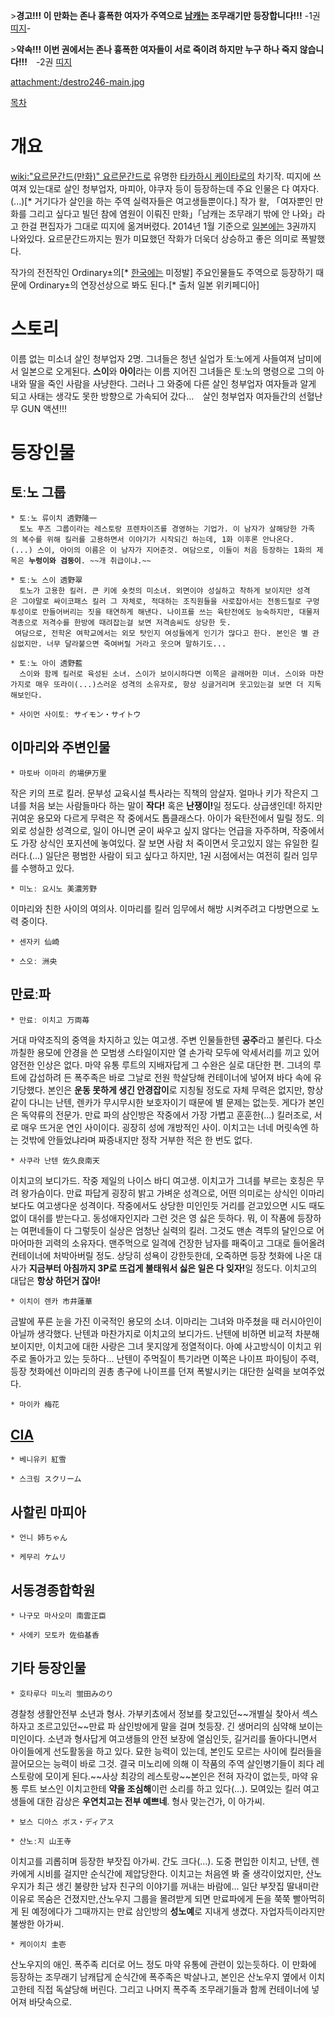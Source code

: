 >'''경고!!! 이 만화는 존나 흉폭한 여자가 주역으로 [[남캐]]는 조무래기만 등장합니다!!!''' -1권 [[띠지]]-

>'''약속!!! 이번 권에서는 존나 흉폭한 여자들이 서로 죽이려 하지만 누구 하나 죽지 않습니다!!!'''　-2권 [[띠지]]

attachment:/destro246-main.jpg

[[목차]]

= 개요 =
[[wiki:"요르문간드(만화)" 요르문간드]]로 유명한 [[타카하시 케이타로]]의 차기작. 띠지에 쓰여져 있는대로 살인 청부업자, 마피아, 야쿠자 등이 등장하는데 주요 인물은 다 여자다.(...)[* 거기다가 살인을 하는 주역 실력자들은 여고생들뿐이다.] 작가 왈, 「여자뿐인 만화를 그리고 싶다고 빌던 참에 염원이 이뤄진 만화」「남캐는 조무래기 밖에 안 나와」라고 한걸 편집자가 그대로 띠지에 옮겨버렸다. 2014년 1월 기준으로 [[일본]]에는 3권까지 나와있다. 요르문간드까지는 뭔가 미묘했던 작화가 더욱더 상승하고 좋은 의미로 폭발했다.

작가의 전전작인 Ordinary±의[* [[한국]]에는 미정발] 주요인물들도 주역으로 등장하기 때문에 Ordinary±의 연장선상으로 봐도 된다.[* 출처 일본 위키페디아]

= 스토리 =
이름 없는 미소녀 살인 청부업자 2명. 그녀들은 청년 실업가 토ː노에게 사들여져 남미에서 일본으로 오게된다. '''스이'''와 '''아이'''라는 이름 지어진 그녀들은 토ː노의 명령으로 그의 아내와 딸을 죽인 사람을 사냥한다. 그러나 그 와중에 다른 살인 청부업자 여자들과 알게 되고 사태는 생각도 못한 방향으로 가속되어 갔다...　살인 청부업자 여자들간의 선혈난무 GUN 액션!!!
= 등장인물 =

== 토ː노 그룹 ==

 * 토ː노 류이치 透野隆一
   토노 푸즈 그룹이라는 레스토랑 프렌차이즈를 경영하는 기업가. 이 남자가 살해당한 가족의 복수를 위해 킬러를 고용하면서 이야기가 시작되긴 하는데, 1화 이후론 안나온다.(...) 스이, 아이의 이름은 이 남자가 지어준것. 여담으로, 이들이 처음 등장하는 1화의 제목은 '''누렁이와 검둥이'''. ~~개 취급이냐.~~

 * 토ː노 스이 透野翠
   토노가 고용한 킬러. 큰 키에 숏컷의 미소녀. 외면이야 성실하고 착하게 보이지만 성격은 그야말로 싸이코패스 킬러 그 자체로, 적대하는 조직원들을 사로잡아서는 전동드릴로 구멍투성이로 만들어버리는 짓을 태연하게 해낸다. 나이프를 쓰는 육탄전에도 능숙하지만, 대물저격총으로 저격수를 한방에 때려잡는걸 보면 저격솜씨도 상당한 듯.
  여담으로, 전학온 여학교에서는 외모 탓인지 여성들에게 인기가 많다고 한다. 본인은 별 관심없지만. 너무 달라붙으면 죽여버릴 거라고 웃으며 말하기도...

 * 토ː노 아이 透野藍
   스이와 함께 킬러로 육성된 소녀. 스이가 보이시하다면 이쪽은 글래머한 미녀. 스이와 마찬가지로 매우 또라이(...)스러운 성격의 소유자로, 항상 싱글거리며 웃고있는걸 보면 더 지독해보인다. 

 * 사이먼 사이토ː サイモン・サイトウ

== 이마리와 주변인물 ==

 * 마토바 이마리 的場伊万里
작은 키의 프로 킬러. 문부성 교육시설 특사라는 직책의 암살자. 얼마나 키가 작은지 그녀를 처음 보는 사람들마다 하는 말이 '''작다!''' 혹은 '''난쟁이!'''일 정도다. 상급생인데! 하지만 귀여운 용모와 다르게 무력은 작 중에서도 톱클래스다. 아이가 육탄전에서 밀릴 정도.
의외로 성실한 성격으로, 일이 아니면 굳이 싸우고 싶지 않다는 언급을 자주하며, 작중에서도 가장 상식인 포지션에 놓여있다. 잘 보면 사람 처 죽이면서 웃고있지 않는 유일한 킬러다.(...) 일단은 평범한 사람이 되고 싶다고 하지만, 1권 시점에서는 여전히 킬러 임무를 수행하고 있다.
 
 * 미노ː 요시노 美濃芳野
이마리와 친한 사이의 여의사. 이마리를 킬러 임무에서 해방 시켜주려고 다방면으로 노력 중이다.

 * 센자키 仙崎

 * 스오ː 洲央

== 만료ː파 ==

 * 만료ː 이치고 万両苺
거대 마약조직의 중역을 차지하고 있는 여고생. 주변 인물들한텐 '''공주'''라고 불린다. 다소 까칠한 용모에 안경을 쓴 모범생 스타일이지만 열 손가락 모두에 악세서리를 끼고 있어 얌전한 인상은 없다. 
마약 유통 루트의 지배자답게 그 수완은 실로 대단한 편. 그녀의 루트에 갑섭하려 든 폭주족은 바로 그날로 전원 학살당해 컨테이너에 넣어져 바다 속에 유기당했다. 본인은 '''운동 못하게 생긴 안경잡이'''로 지칭될 정도로 자체 무력은 없지만, 항상 같이 다니는 난텐, 렌카가 무시무시한 보호자이기 때문에 별 문제는 없는듯. 게다가 본인은 독약류의 전문가.
만료 파의 삼인방은 작중에서 가장 가볍고 훈훈한(...) 킬러조로, 서로 매우 뜨거운 연인 사이이다. 굉장히 성에 개방적인 사이. 이치고는 너네 머릿속엔 하는 것밖에 안들었냐라며 짜증내지만 정작 거부한 적은 한 번도 없다.

 * 사쿠라 난텐 佐久良南天
이치고의 보디가드. 작중 제일의 나이스 바디 여고생. 이치고가 그녀를 부르는 호칭은 무려 왕가슴이다.
만료 파답게 굉장히 밝고 가벼운 성격으로, 어떤 의미로는 상식인 이마리보다도 여고생다운 성격이다. 작중에서도 상당한 미인인듯 거리를 걷고있으면 시도 때도 없이 대쉬를 받는다고. 동성애자인지라 그런 것은 영 싫은 듯하다.
뭐, 이 작품에 등장하는 여편네들이 다 그렇듯이 실상은 엄청난 실력의 킬러. 그것도 맨손 격투의 달인으로 어마어마한 괴력의 소유자다. 맨주먹으로 일격에 건장한 남자를 패죽이고 그대로 들어올려 컨테이너에 처박아버릴 정도.
상당히 성욕이 강한듯한데, 오죽하면 등장 첫화에 나온 대사가 '''지금부터 아침까지 3P로 뜨겁게 불태워서 싫은 일은 다 잊자!'''일 정도다. 이치고의 대답은 '''항상 하던거 잖아!'''

 * 이치이 렌카 市井蓮華
금발에 푸른 눈을 가진 이국적인 용모의 소녀. 이마리는 그녀와 마주쳤을 때 러시아인이 아닐까 생각했다. 난텐과 마찬가지로 이치고의 보디가드. 난텐에 비하면 비교적 차분해보이지만, 이치고에 대한 사랑은 그녀 못지않게 정열적이다. 아예 사고방식이 이치고 위주로 돌아가고 있는 듯하다...
난텐이 주먹질이 특기라면 이쪽은 나이프 파이팅이 주력, 등장 첫화에선 이마리의 권총 총구에 나이프를 던져 폭발시키는 대단한 실력을 보여주었다.

 * 마이카 梅花

== [[CIA]] ==

 * 베니유키 紅雪

 * 스크림 スクリーム

== 사할린 마피아 ==

 * 언니 姉ちゃん

 * 케무리 ケムリ

== 서동경종합학원 ==

 * 나구모 마사오미 南雲正臣

 * 사에키 모토카 佐伯基香

== 기타 등장인물 ==

 * 호타루다 미노리 蛍田みのり
경찰청 생활안전부 소년과 형사. 가부키쵸에서 정보를 찾고있던~~개별실 찾아서 섹스하자고 조르고있던~~만료 파 삼인방에게 말을 걸며 첫등장. 긴 생머리의 심약해 보이는 미인이다. 소년과 형사답게 여고생들의 안전 보장에 열심인듯, 길거리를 돌아다니면서 아이들에게 선도활동을 하고 있다. 묘한 능력이 있는데, 본인도 모르는 사이에 킬러들을 끌어모으는 능력이 바로 그것. 결국 미노리에 의해 이 작품의 주역 살인병기들이 죄다 레스토랑에 모이게 된다.~~사상 최강의 레스토랑~~본인은 전혀 자각이 없는듯, 마약 유통 루트 보스인 이치고한테 '''약을 조심해'''이런 소리를 하고 있다(...). 모여있는 킬러 여고생들에 대한 감상은 '''우연치고는 전부 예쁘네'''. 형사 맞는건가, 이 아가씨.

 * 보스 디아스 ボス・ディアス

 * 산노ː지 山王寺
이치고를 괴롭히며 등장한 부잣집 아가씨. 간도 크다(...). 도중 편입한 이치고, 난텐, 렌카에게 시비를 걸지만 순식간에 제압당한다. 이치고는 처음엔 봐 줄 생각이었지만, 산노우지가 최근 생긴 불량한 남자 친구의 이야기를 꺼내는 바람에...
일단 부잣집 딸내미란 이유로 목숨은 건졌지만,산노우지 그룹을 몰려받게 되면 만료파에게 돈을 쭉쭉 빨아먹히게 된 예정에다가 그때까지는 만료 삼인방의 '''성노예'''로 지내게 생겼다. 자업자득이라지만 불쌍한 아가씨.

 * 케이이치 圭壱
산노우지의 애인. 폭주족 리더로 어느 정도 마약 유통에 관련이 있는듯하다. 이 만화에 등장하는 조무래기 남캐답게 순식간에 폭주족은 박살나고, 본인은 산노우지 옆에서 이치고한테 직접 독살당해 버린다. 
그리고 나머지 폭주족 조무래기들과 함께 컨테이너에 넣어져 바닷속으로.
